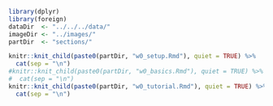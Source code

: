 ```{r, include = FALSE}
library(dplyr)
library(foreign)
dataDir  <- "../../../data/"
imageDir <- "../images/"
partDir  <- "sections/"
```

<!--
\Sexpr{knit_child("w0_setup.Rmd", quiet = TRUE) %>% cat(sep = "\n")}
\Sepxr{knit_child("w0_basics.Rmd", quiet = TRUE) %>% cat(sep = "\n")}
\Sexpr{knit_child("w0_tutorial.Rmd", quiet = TRUE) %>% cat(sep = "\n")}
-->

```{r, echo = FALSE, message = FALSE, warning = FALSE, results = "asis"}
knitr::knit_child(paste0(partDir, "w0_setup.Rmd"), quiet = TRUE) %>% 
  cat(sep = "\n")
#knitr::knit_child(paste0(partDir, "w0_basics.Rmd"), quiet = TRUE) %>% 
#  cat(sep = "\n")
knitr::knit_child(paste0(partDir, "w0_tutorial.Rmd"), quiet = TRUE) %>% 
  cat(sep = "\n")
```
